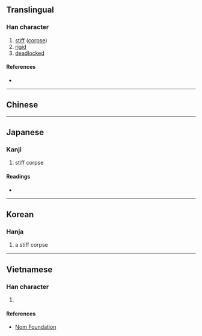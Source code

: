 {{character info/new}}
{{also|僵}}
==Translingual==

===Han character===
{{Han char|rn=78|rad=歹|as=13|sn=17|four=11216|canj=MNMWM|ids=⿰歹畺}}

# [[stiff]] ([[corpse]])
# [[rigid]]
# [[deadlock]]ed

====References====
* {{Han ref|kx=0583.360|dkj=16588|dj=0976.220|hdz=21395.060|uh=6BAD|ud=27565|bh=ED4C|bd=60748}}

----

==Chinese==
{{zh-see|僵|v}}

----

==Japanese==

===Kanji===
{{ja-kanji|grade=|rs=歹13}}

# stiff corpse

====Readings====
* {{ja-readings|on=[[きょう]] (kyō), [[こう]] (kō)|kun=[[かたくなる]] (katakunaru)}}

----

==Korean==

===Hanja===
{{ko-hanja|hangeul=강|eumhun=|rv=gang|mr=kang|y=kang}}

# a stiff corpse

----

==Vietnamese==

===Han character===
{{vi-readings|rs=歹13| hanviet = cương}}

# {{defn|lang=vi|sort=歹13}}

====References====
* [http://nomfoundation.org/common/nom_details.php?codepoint=6bad Nom Foundation]